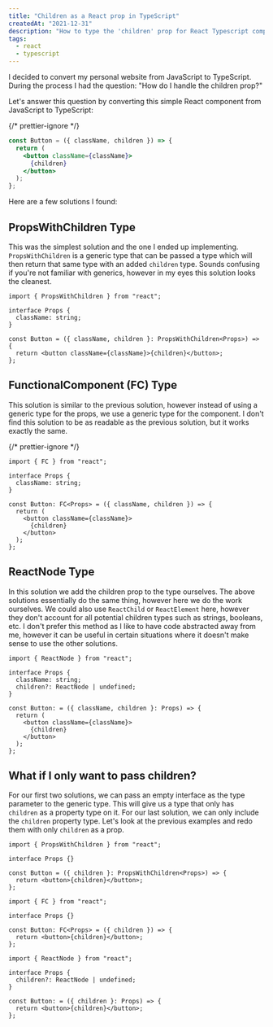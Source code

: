 ```yaml
---
title: "Children as a React prop in TypeScript"
createdAt: "2021-12-31"
description: "How to type the 'children' prop for React Typescript components."
tags:
  - react
  - typescript
---
```


I decided to convert my personal website from JavaScript to TypeScript.
During the process I had the question: "How do I handle the children prop?"

Let's answer this question by converting this simple React component from JavaScript to TypeScript:

{/* prettier-ignore */}
```jsx
const Button = ({ className, children }) => {
  return (
    <button className={className}>
      {children}
    </button>
  );
};
```

Here are a few solutions I found:

## PropsWithChildren Type

This was the simplest solution and the one I ended up implementing.
`PropsWithChildren` is a generic type that can be passed a type which will then return that same type with an added `children` type.
Sounds confusing if you're not familiar with generics, however in my eyes this solution looks the cleanest.

```tsx /PropsWithChildren/
import { PropsWithChildren } from "react";

interface Props {
  className: string;
}

const Button = ({ className, children }: PropsWithChildren<Props>) => {
  return <button className={className}>{children}</button>;
};
```

## FunctionalComponent (FC) Type

This solution is similar to the previous solution, however instead of using a generic type for the props, we use a generic type for the component.
I don't find this solution to be as readable as the previous solution, but it works exactly the same.

{/* prettier-ignore */}
```tsx /FC/
import { FC } from "react";

interface Props {
  className: string;
}

const Button: FC<Props> = ({ className, children }) => {
  return (
    <button className={className}>
      {children}
    </button>
  );
};
```

## ReactNode Type

In this solution we add the children prop to the type ourselves. The above solutions essentially do the same thing, however here we do the work ourselves.
We could also use `ReactChild` or `ReactElement` here, however they don't account for all potential children types such as strings, booleans, etc.
I don't prefer this method as I like to have code abstracted away from me,
however it can be useful in certain situations where it doesn't make sense to use the other solutions.

```tsx /ReactNode/
import { ReactNode } from "react";

interface Props {
  className: string;
  children?: ReactNode | undefined;
}

const Button: = ({ className, children }: Props) => {
  return (
    <button className={className}>
      {children}
    </button>
  );
};
```

## What if I only want to pass children?

For our first two solutions, we can pass an empty interface as the type parameter to the generic type.
This will give us a type that only has `children` as a property type on it.
For our last solution, we can only include the `children` property type.
Let's look at the previous examples and redo them with only `children` as a prop.

```tsx
import { PropsWithChildren } from "react";

interface Props {}

const Button = ({ children }: PropsWithChildren<Props>) => {
  return <button>{children}</button>;
};
```

```tsx
import { FC } from "react";

interface Props {}

const Button: FC<Props> = ({ children }) => {
  return <button>{children}</button>;
};
```

```tsx
import { ReactNode } from "react";

interface Props {
  children?: ReactNode | undefined;
}

const Button: = ({ children }: Props) => {
  return <button>{children}</button>;
};
```
